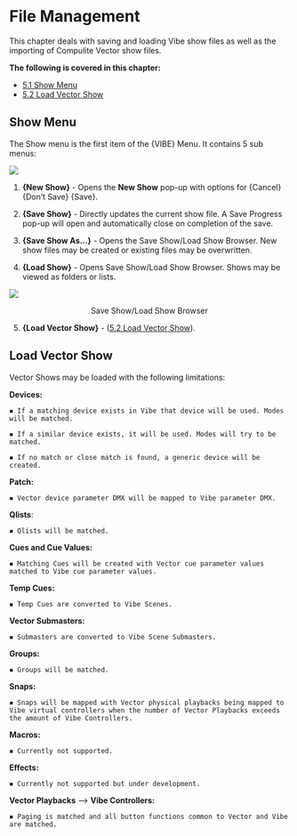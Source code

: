 

# File Management

This chapter deals with saving and loading Vibe show files as well as the importing of Compulite Vector show files.

**The following is covered in this chapter:**

-  [5.1 Show Menu](#Show-Menu-5.1)
-  [5.2 Load Vector Show](#Load-Vector-Show-5.2)


## Show Menu {#Show-Menu-5.1}


The Show menu is the first item of the {VIBE} Menu. It contains 5 sub menus:

![](https://files.gitbook.com/v0/b/gitbook-x-prod.appspot.com/o/spaces%2F3kS90tLsADGm1ocbe7q9%2Fuploads%2Fd1qUl43R5aNuzM0Vd4zj%2F5.1.png?alt=media&token=2a502a88-1fe4-4648-8ed2-0606cc272d37)

1.  **{New Show}** - Opens the **New Show** pop-up with options for {Cancel} {Don't Save} {Save}.
    
2.  **{Save Show}** - Directly updates the current show file. A Save Progress pop-up will open and automatically close on completion of the save.
    
3.   **{Save Show As...}** - Opens the Save Show/Load Show Browser. New show files may be created or existing files may be overwritten.
    
4.  **{Load Show}** - Opens Save Show/Load Show Browser. Shows may be viewed as folders or lists.
    

![](https://files.gitbook.com/v0/b/gitbook-x-prod.appspot.com/o/spaces%2F3kS90tLsADGm1ocbe7q9%2Fuploads%2FRPNEzph0cLWgAv4qbh5L%2F5.1.1.webp?alt=media&token=e14277ce-fdef-434a-b09f-b14005ca425b)

 <p align=center> Save Show/Load Show Browser</p>

5. **{Load Vector Show}** - ([5.2 Load Vector Show](#Load-Vector-Show-5.2)).

## Load Vector Show {#Load-Vector-Show-5.2}


Vector Shows may be loaded with the following limitations:

**Devices:**

    ◾ If a matching device exists in Vibe that device will be used. Modes will be matched. 

    ◾ If a similar device exists, it will be used. Modes will try to be matched. 

    ◾ If no match or close match is found, a generic device will be created.

**Patch:**

    ◾ Vector device parameter DMX will be mapped to Vibe parameter DMX.

**Qlists**:

    ◾ Qlists will be matched.

**Cues and Cue Values:**

    ◾ Matching Cues will be created with Vector cue parameter values matched to Vibe cue parameter values.

**Temp Cues:**

    ◾ Temp Cues are converted to Vibe Scenes.

**Vector Submasters:**

    ◾ Submasters are converted to Vibe Scene Submasters.

**Groups:**

    ◾ Groups will be matched.

**Snaps:**

    ◾ Snaps will be mapped with Vector physical playbacks being mapped to Vibe virtual controllers when the number of Vector Playbacks exceeds the amount of Vibe Controllers.

**Macros:**

    ◾ Currently not supported.

**Effects:**

    ◾ Currently not supported but under development.

**Vector Playbacks** ⟶ **Vibe Controllers:**

    ◾ Paging is matched and all button functions common to Vector and Vibe are matched.